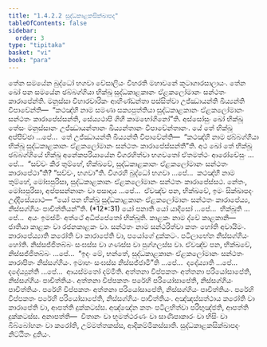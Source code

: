 ```yaml
---
title: "1.4.2.2 සුද්ධකාළකසික්ඛාපද"
tableOfContents: false
sidebar:
  order: 3
type: "tipitaka"
basket: "vi"
book: "para"
---
```



<DynamicBreadcrumb />

<Division number="547" book="para">

<Paragraph number="2109" book="para">
තේන සමයේන බුද්ධෝ භගවා වේසාලියං විහරති මහාවනේ කූටාගාරසාලායං. තේන ඛෝ පන සමයේන ඡබ්බග්ගියා භික්ඛූ සුද්ධකාළකානං ඒළකලෝමානං සන්ථතං කාරාපේන්ති. මනුස්සා විහාරචාරිකං ආහිණ්ඩන්තා පස්සිත්වා උජ්ඣායන්ති ඛිය්‍යන්ති විපාචේන්ති—  “කථඤ්හි නාම සමණා සක්‍යපුත්තියා සුද්ධකාළකානං ඒළකලෝමානං සන්ථතං කාරාපේස්සන්ති, සේය්‍යථාපි ගිහී කාමභෝගිනෝ”ති.
</Paragraph>

<Paragraph number="2110" book="para">
අස්සෝසුං ඛෝ භික්ඛූ තේසං මනුස්සානං උජ්ඣායන්තානං ඛිය්‍යන්තානං විපාචේන්තානං. යේ තේ භික්ඛූ අප්පිච්ඡා …පේ…  තේ උජ්ඣායන්ති ඛිය්‍යන්ති විපාචේන්ති—  “කථඤ්හි නාම ඡබ්බග්ගියා භික්ඛූ සුද්ධකාළකානං ඒළකලෝමානං සන්ථතං කාරාපේස්සන්තී”ති.
</Paragraph>

<Paragraph number="2111" book="para">
අථ ඛෝ තේ භික්ඛූ ඡබ්බග්ගියේ භික්ඛූ අනේකපරියායේන විගරහිත්වා භගවතෝ ඒතමත්ථං ආරෝචේසුං …පේ…  “සච්චං කිර තුම්හේ, භික්ඛවේ, සුද්ධකාළකානං ඒළකලෝමානං සන්ථතං කාරාපේථා”ති? “සච්චං, භගවා”ති. විගරහි බුද්ධෝ භගවා …පේ…  කථඤ්හි නාම තුම්හේ, මෝඝපුරිසා, සුද්ධකාළකානං ඒළකලෝමානං සන්ථතං කාරාපේස්සථ. නේතං, මෝඝපුරිසා, අප්පසන්නානං වා පසාදාය …පේ…  ඒවඤ්ච පන, භික්ඛවේ, ඉමං සික්ඛාපදං උද්දිසේය්‍යාථ—
</Paragraph>

</Division>
<Division number="548" book="para">

<Paragraph number="2112" book="para">
<Emphasis>“යෝ පන භික්ඛු සුද්ධකාළකානං ඒළකලෝමානං සන්ථතං කාරාපේය්‍ය, නිස්සග්ගියං පාචිත්තියන්”</Emphasis>ති. (*12*:<Emphasis>31</Emphasis>)
</Paragraph>

</Division>
<Division number="549" book="para">

<Paragraph number="2113" book="para">
<Emphasis>යෝ පනා</Emphasis>ති යෝ යාදිසෝ …පේ…  <Emphasis>භික්ඛූ</Emphasis>ති …පේ…  අයං ඉමස්මිං අත්ථේ අධිප්පේතෝ භික්ඛූති.
</Paragraph>

<Paragraph number="2114" book="para">
<Emphasis>කාළකං</Emphasis> නාම ද්වේ කාළකානි—  ජාතියා කාළකං වා රජනකාළකං වා.
</Paragraph>

<Paragraph number="2115" book="para">
<Emphasis>සන්ථතං</Emphasis> නාම සන්ථරිත්වා කතං හෝති අවායිමං.
</Paragraph>

<Paragraph number="2116" book="para">
<Emphasis>කාරාපේය්‍යා</Emphasis>ති කරෝති වා කාරාපේති වා, පයෝගේ දුක්කටං. පටිලාභේන නිස්සග්ගියං හෝති. නිස්සජ්ජිතබ්බං සංඝස්ස වා ගණස්ස වා පුග්ගලස්ස වා. ඒවඤ්ච පන, භික්ඛවේ, නිස්සජ්ජිතබ්බං …පේ…  “ඉදං මේ, භන්තේ, සුද්ධකාළකානං ඒළකලෝමානං සන්ථතං කාරාපිතං නිස්සග්ගියං. ඉමාහං සංඝස්ස නිස්සජ්ජාමී”ති …පේ…  දදේය්‍යාති …පේ…  දදේය්‍යුන්ති …පේ…  ආයස්මතෝ දම්මීති.
</Paragraph>

</Division>
<Division number="550" book="para">

<Paragraph number="2117" book="para">
අත්තනා විප්පකතං අත්තනා පරියෝසාපේති, නිස්සග්ගියං පාචිත්තියං. අත්තනා විප්පකතං පරේහි පරියෝසාපේති, නිස්සග්ගියං පාචිත්තියං. පරේහි විප්පකතං අත්තනා පරියෝසාපේති, නිස්සග්ගියං පාචිත්තියං. පරේහි විප්පකතං පරේහි පරියෝසාපේති, නිස්සග්ගියං පාචිත්තියං.
</Paragraph>

<Paragraph number="2118" book="para">
අඤ්ඤස්සත්ථාය කරෝති වා කාරාපේති වා, ආපත්ති දුක්කටස්ස. අඤ්ඤේන කතං පටිලභිත්වා පරිභුඤ්ජති, ආපත්ති දුක්කටස්ස.
</Paragraph>

</Division>
<Division number="551" book="para">

<Paragraph number="2119" book="para">
අනාපත්ති—  විතානං වා භූමත්ථරණං වා සාණිපාකාරං වා භිසිං වා බිබ්බෝහනං වා කරෝති, උම්මත්තකස්ස, ආදිකම්මිකස්සාති.

</Paragraph>
</Division>

<Paragraph number="2120" type="center" book="para">
සුද්ධකාළකසික්ඛාපදං නිට්ඨිතං දුතියං.
</Paragraph>